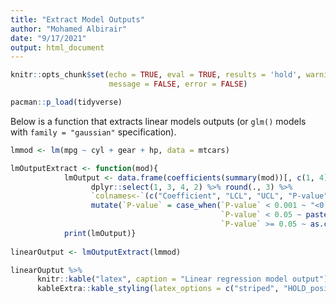 ```yaml
---
title: "Extract Model Outputs"
author: "Mohamed Albirair"
date: "9/17/2021"
output: html_document
---
```


```r

knitr::opts_chunk$set(echo = TRUE, eval = TRUE, results = 'hold', warning = FALSE,
                      message = FALSE, error = FALSE)

pacman::p_load(tidyverse)
```

Below is a function that extracts linear models outputs (or `glm()` models with `family = "gaussian"` specification).

```r

lmmod <- lm(mpg ~ cyl + gear + hp, data = mtcars)

lmOutputExtract <- function(mod){
            lmOutput <- data.frame(coefficients(summary(mod))[, c(1, 4)], confint(mod)) %>%
                  dplyr::select(1, 3, 4, 2) %>% round(., 3) %>%
                  `colnames<-`(c("Coefficient", "LCL", "UCL", "P-value")) %>%
                  mutate(`P-value` = case_when(`P-value` < 0.001 ~ "<0.001*",
                                               `P-value` < 0.05 ~ paste0(`P-value`,"*"),
                                               `P-value` >= 0.05 ~ as.character(`P-value`)))
            print(lmOutput)}
 
linearOutput <- lmOutputExtract(lmmod)
```

```r
linearOuptut %>%
      knitr::kable("latex", caption = "Linear regression model output") %>%
      kableExtra::kable_styling(latex_options = c("striped", "HOLD_position"), fixed_thead = T)
```